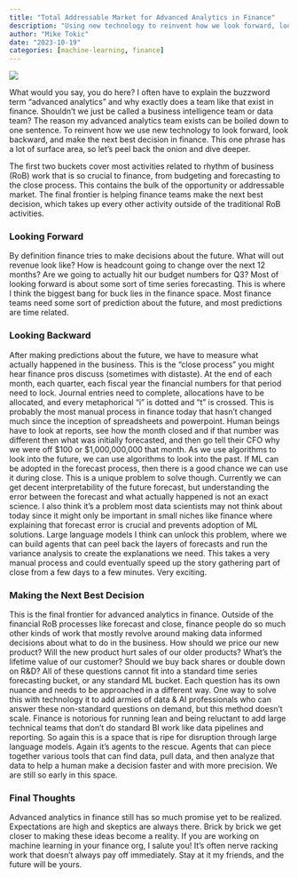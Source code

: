 ```yaml
---
title: "Total Addressable Market for Advanced Analytics in Finance"
description: "Using new technology to reinvent how we look forward, look backward, and make the next best decision in finance"
author: "Mike Tokic"
date: "2023-10-19"
categories: [machine-learning, finance]
---
```


![](https://thumbs.dreamstime.com/b/conceptual-business-illustration-words-total-addressabl-addressable-market-110227412.jpg)

What would you say, you do here? I often have to explain the buzzword term "advanced analytics" and why exactly does a team like that exist in finance. Shouldn't we just be called a business intelligence team or data team? The reason my advanced analytics team exists can be boiled down to one sentence. To reinvent how we use new technology to look forward, look backward, and make the next best decision in finance. This one phrase has a lot of surface area, so let's peel back the onion and dive deeper.

The first two buckets cover most activities related to rhythm of business (RoB) work that is so crucial to finance, from budgeting and forecasting to the close process. This contains the bulk of the opportunity or addressable market. The final frontier is helping finance teams make the next best decision, which takes up every other activity outside of the traditional RoB activities. 

### Looking Forward

By definition finance tries to make decisions about the future. What will out revenue look like? How is headcount going to change over the next 12 months? Are we going to actually hit our budget numbers for Q3? Most of looking forward is about some sort of time series forecasting. This is where I think the biggest bang for buck lies in the finance space. Most finance teams need some sort of prediction about the future, and most predictions are time related. 

### Looking Backward

After making predictions about the future, we have to measure what actually happened in the business. This is the "close process" you might hear finance pros discuss (sometimes with distaste). At the end of each month, each quarter, each fiscal year the financial numbers for that period need to lock. Journal entries need to complete, allocations have to be allocated, and every metaphorical "i" is dotted and "t" is crossed. This is probably the most manual process in finance today that hasn't changed much since the inception of spreadsheets and powerpoint. Human beings have to look at reports, see how the month closed and if that number was different then what was initially forecasted, and then go tell their CFO why we were off $100 or $1,000,000,000 that month. As we use algorithms to look into the future, we can use algorithms to look into the past. If ML can be adopted in the forecast process, then there is a good chance we can use it during close. This is a unique problem to solve though. Currently we can get decent interpretability of the future forecast, but understanding the error between the forecast and what actually happened is not an exact science. I also think it's a problem most data scientists may not think about today since it might only be important in small niches like finance where explaining that forecast error is crucial and prevents adoption of ML solutions. Large language models I think can unlock this problem, where we can build agents that can peel back the layers of forecasts and run the variance analysis to create the explanations we need. This takes a very manual process and could eventually speed up the story gathering part of close from a few days to a few minutes. Very exciting. 

### Making the Next Best Decision

This is the final frontier for advanced analytics in finance. Outside of the financial RoB processes like forecast and close, finance people do so much other kinds of work that mostly revolve around making data informed decisions about what to do in the business. How should we price our new product? Will the new product hurt sales of our older products? What's the lifetime value of our customer? Should we buy back shares or double down on R&D? All of these questions cannot fit into a standard time series forecasting bucket, or any standard ML bucket. Each question has its own nuance and needs to be approached in a different way. One way to solve this with technology it to add armies of data & AI professionals who can answer these non-standard questions on demand, but this method doesn't scale. Finance is notorious for running lean and being reluctant to add large technical teams that don't do standard BI work like data pipelines and reporting. So again this is a space that is ripe for disruption through large language models. Again it's agents to the rescue. Agents that can piece together various tools that can find data, pull data, and then analyze that data to help a human make a decision faster and with more precision. We are still so early in this space. 

### Final Thoughts

Advanced analytics in finance still has so much promise yet to be realized. Expectations are high and skeptics are always there. Brick by brick we get closer to making these ideas become a reality. If you are working on machine learning in your finance org, I salute you! It's often nerve racking work that doesn't always pay off immediately. Stay at it my friends, and the future will be yours. 